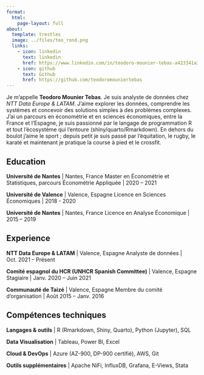 ```yaml
---
format: 
  html:
    page-layout: full
about:
  template: trestles
  image: ../files/teo_rond.png
  links:
    - icon: linkedin
      text: linkedin
      href: https://www.linkedin.com/in/teodoro-mounier-tebas-a423341a3
    - icon: github
      text: Github
      href: https://github.com/teodoromouniertebas
---
```


Je m'appelle **Teodoro Mounier Tebas**. Je suis analyste de données chez *NTT Data Europe & LATAM*. J'aime explorer les données, comprendre les systèmes et concevoir des solutions simples à des problèmes complexes. J'ai un parcours en économétrie et en sciences économiques, entre la France et l’Espagne, je suis passionné par le langage de programmation R et tout l'écosystème qui l'entoure (shiny/quarto/Rmarkdown). En dehors du boulot j'aime le sport ; depuis petit je suis passé par l'équitation, le rugby, le karaté et maintenant je pratique la course à pied et le crossfit.

## Education

**Université de Nantes** \| Nantes, France Master en Économétrie et Statistiques, parcours Économétrie Appliquée \| 2020 – 2021

**Université de Valence** \| Valence, Espagne Licence en Sciences Économiques \| 2018 - 2020

**Université de Nantes** \| Nantes, France Licence en Analyse Économique \| 2015 – 2019

## Experience

**NTT Data Europe & LATAM** \| Valence, Espagne Analyste de données \| Oct. 2021 – Présent

**Comité espagnol du HCR (UNHCR Spanish Committee)** \| Valence, Espagne Stagiaire \| Janv. 2020 – Juin 2021

**Communauté de Taizé** \| Valence, Espagne Membre du comité d’organisation \| Août 2015 – Janv. 2016

## Compétences techniques

**Langages & outils** \| R (Rmarkdown, Shiny, Quarto), Python (Jupyter), SQL

**Data Visualisation** \| Tableau, Power BI, Excel

**Cloud & DevOps** \| Azure (AZ-900, DP-900 certifié), AWS, Git

**Outils supplémentaires** \| Apache NiFi, InfluxDB, Grafana, E-Views, Stata
